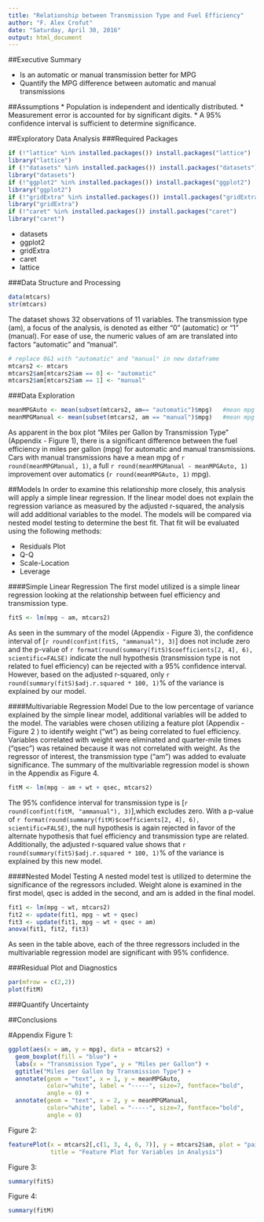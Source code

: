 ```yaml
---
title: "Relationship between Transmission Type and Fuel Efficiency"
author: "F. Alex Crofut"
date: "Saturday, April 30, 2016"
output: html_document
---
```


##Executive Summary

* Is an automatic or manual transmission better for MPG
* Quantify the MPG difference between automatic and manual transmissions

##Assumptions
* Population is independent and identically distributed.
* Measurement error is accounted for by significant digits.
* A 95% confidence interval is sufficient to determine significance.

##Exploratory Data Analysis
###Required Packages
```r
if (!"lattice" %in% installed.packages()) install.packages("lattice")
library("lattice")
if (!"datasets" %in% installed.packages()) install.packages("datasets")
library("datasets")
if (!"ggplot2" %in% installed.packages()) install.packages("ggplot2")
library("ggplot2")
if (!"gridExtra" %in% installed.packages()) install.packages("gridExtra")
library("gridExtra")
if (!"caret" %in% installed.packages()) install.packages("caret")
library("caret")
```

* datasets
* ggplot2
* gridExtra
* caret
* lattice

###Data Structure and Processing
```r
data(mtcars)
str(mtcars)
```
The dataset shows 32 observations of 11 variables.  The transmission type (am), a focus of the 
analysis, is denoted as either "0" (automatic) or "1" (manual).  For ease of use, the numeric values of am are translated into factors "automatic" and "manual".

```r
# replace 0&1 with "automatic" and "manual" in new dataframe
mtcars2 <- mtcars
mtcars2$am[mtcars2$am == 0] <- "automatic"
mtcars2$am[mtcars2$am == 1] <- "manual"
```

###Data Exploration
```r
meanMPGAuto <- mean(subset(mtcars2, am== "automatic")$mpg)   #mean mpg of automatics
meanMPGManual <- mean(subset(mtcars2, am == "manual")$mpg)   #mean mpg of manuals
```
As apparent in the box plot "Miles per Gallon by Transmission Type" (Appendix - Figure 1), there is a significant difference between the fuel efficiency in miles per gallon (mpg) for automatic and manual transmissions.  Cars with manual transmissions have a mean mpg of `r round(meanMPGManual, 1)`, 
a full `r round(meanMPGManual - meanMPGAuto, 1)` improvement over automatics
(`r round(meanMPGAuto, 1)` mpg). 

##Models
In order to examine this relationship more closely, this analysis will apply a simple linear
regression.  If the linear model does not explain the regression variance as measured by the adjusted r-squared, the analysis will add additional variables to the model.  The models will be 
compared via nested model testing to determine the best fit.  That fit will be evaluated
using the following methods:

* Residuals Plot
* Q-Q
* Scale-Location
* Leverage

####Simple Linear Regression
The first model utilized is a simple linear regression looking at the relationship between
fuel efficiency and transmission type.
```r
fitS <- lm(mpg ~ am, mtcars2)
```

As seen in the summary of the model (Appendix - Figure 3), the confidence interval of [`r round(confint(fitS, "ammanual"), 3)`] does not include zero and the p-value of `r format(round(summary(fitS)$coefficients[2, 4], 6), scientific=FALSE)` indicate the null hypothesis (transmission type is not related to fuel efficiency) can be rejected with a 95% confidence interval.  However, based on the adjusted r-squared, only `r round(summary(fitS)$adj.r.squared * 100, 1)`% of the variance is explained by our model.

####Multivariable Regression Model
Due to the low percentage of variance explained by the simple linear model, additional variables will be added to the model.  The variables were chosen utilizing a feature plot (Appendix - Figure 2 ) to identify weight ("wt") as being correlated to fuel efficiency.  Variables correlated with weight were eliminated and quarter-mile times ("qsec") was retained because it was not correlated with weight.  As the regressor of interest, the transmission type ("am") was added to evaluate significance.  The summary of the multivariable regression model is shown in the Appendix as Figure 4.
```r
fitM <- lm(mpg ~ am + wt + qsec, mtcars2)
```
The 95% confidence interval for transmission type is [`r round(confint(fitM, "ammanual"), 3)`],which excludes zero.  With a p-value of `r format(round(summary(fitM)$coefficients[2, 4], 6), scientific=FALSE)`, the null hypothesis is again rejected in favor of the alternate hypothesis that fuel efficiency and transmission type are related.  Additionally, the adjusted r-squared value shows that `r round(summary(fitS)$adj.r.squared * 100, 1)`% of the variance is explained by this new model.

####Nested Model Testing
A nested model test is utilized to determine the significance of the regressors included.  Weight alone is examined in the first model, qsec is added in the second, and am is added in the final model.
```r
fit1 <- lm(mpg ~ wt, mtcars2)
fit2 <- update(fit1, mpg ~ wt + qsec)
fit3 <- update(fit1, mpg ~ wt + qsec + am)
anova(fit1, fit2, fit3)
```
As seen in the table above, each of the three regressors included in the multivariable regression model are significant with 95% confidence.

###Residual Plot and Diagnostics
```r
par(mfrow = c(2,2))
plot(fitM)
```


###Quantify Uncertainty



##Conclusions


#Appendix
Figure 1:
```r
ggplot(aes(x = am, y = mpg), data = mtcars2) +
  geom_boxplot(fill = "blue") +
  labs(x = "Transmission Type", y = "Miles per Gallon") + 
  ggtitle("Miles per Gallon by Transmission Type") + 
  annotate(geom = "text", x = 1, y = meanMPGAuto, 
           color="white", label = "-----", size=7, fontface="bold", 
           angle = 0) + 
  annotate(geom = "text", x = 2, y = meanMPGManual, 
           color="white", label = "-----", size=7, fontface="bold", 
           angle = 0)
```

Figure 2:
```r
featurePlot(x = mtcars2[,c(1, 3, 4, 6, 7)], y = mtcars2$am, plot = "pairs", col = c("red", "blue"), 
            title = "Feature Plot for Variables in Analysis")
```

Figure 3:
```r
summary(fitS)
```

Figure 4:
```r
summary(fitM)
```
